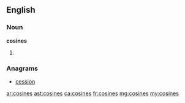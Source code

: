 ==English==

===Noun===
'''cosines'''

# {{plural of|[[cosine]]}}

===Anagrams===
* [[cession#English|cession]]

[[ar:cosines]]
[[ast:cosines]]
[[ca:cosines]]
[[fr:cosines]]
[[mg:cosines]]
[[my:cosines]]